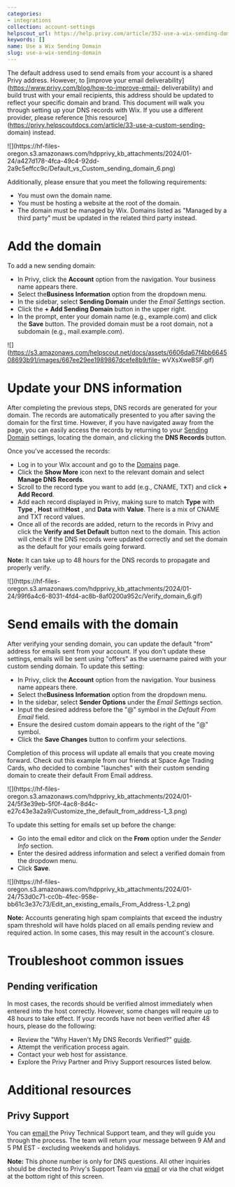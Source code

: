 ```yaml
---
categories:
- integrations
collection: account-settings
helpscout_url: https://help.privy.com/article/352-use-a-wix-sending-domain
keywords: []
name: Use a Wix Sending Domain
slug: use-a-wix-sending-domain
---
```

The default address used to send emails from your account is a shared Privy
address. However, to [improve your email
deliverability](https://www.privy.com/blog/how-to-improve-email-
deliverability) and build trust with your email recipients, this address
should be updated to reflect your specific domain and brand. This document
will walk you through setting up your DNS records with Wix. If you use a
different provider, please reference [this
resource](https://privy.helpscoutdocs.com/article/33-use-a-custom-sending-
domain) instead.

![](https://hf-files-
oregon.s3.amazonaws.com/hdpprivy_kb_attachments/2024/01-24/a427d178-4fca-49c4-92dd-2a9c5effcc9c/Default_vs_Custom_sending_domain_6.png)

Additionally, please ensure that you meet the following requirements:

  * You must own the domain name. 
  * You must be hosting a website at the root of the domain. 
  * The domain must be managed by Wix. Domains listed as "Managed by a third party" must be updated in the related third party instead. 

# Add the domain

To add a new sending domain:

  * In Privy, click the **Account** option from the navigation. Your business name appears there. 
  * Select the**Business Information** option from the dropdown menu. 
  * In the sidebar, select **Sending Domain** under the  _Email Settings_ section. 
  * Click the **\+ Add Sending Domain** button in the upper right. 
  * In the prompt, enter your domain name (e.g., example.com) and click the **Save** button. The provided domain must be a root domain, not a subdomain (e.g., mail.example.com). 

![](https://s3.amazonaws.com/helpscout.net/docs/assets/6606da67f4bb664508693b91/images/667ee29ee1989867dcefe8b9/file-
wVXsXweBSF.gif)

# Update your DNS information

After completing the previous steps, DNS records are generated for your
domain. The records are automatically presented to you after saving the domain
for the first time. However, if you have navigated away from the page, you can
easily access the records by returning to your [Sending
Domain](https://dashboard.privy.com/settings/sending-domains) settings,
locating the domain, and clicking the **DNS Records** button.

Once you've accessed the records:

  * Log in to your Wix account and go to the [Domains](https://premium.wix.com/wix/api/mpContainerStaticController#/domains) page.
  * Click the **Show More** icon next to the relevant domain and select **Manage DNS Records**. 
  * Scroll to the record type you want to add (e.g., CNAME, TXT) and click **\+ Add Record**.
  * Add each record displayed in Privy, making sure to match **Type** with **Type** , **Host** with**Host** , and **Data** with **Value**. There is a mix of CNAME and TXT record values. 
  * Once all of the records are added, return to the records in Privy and click the **Verify and Set Default** button next to the domain. This action will check if the DNS records were updated correctly and set the domain as the default for your emails going forward. 

**Note:** It can take up to 48 hours for the DNS records to propagate and
properly verify.

![](https://hf-files-
oregon.s3.amazonaws.com/hdpprivy_kb_attachments/2024/01-24/99f6a4c6-8031-4fd4-ac8b-8af0200a952c/Verify_domain_6.gif)

# Send emails with the domain

After verifying your sending domain, you can update the default "from" address
for emails sent from your account. If you don't update these settings, emails
will be sent using "offers" as the username paired with your custom sending
domain. To update this setting:

  * In Privy, click the **Account** option from the navigation. Your business name appears there. 
  * Select the**Business Information** option from the dropdown menu. 
  * In the sidebar, select **Sender Options** under the  _Email Settings_ section.
  * Input the desired address before the "@" symbol in the  _Default From Email_ field. 
  * Ensure the desired custom domain appears to the right of the "@" symbol.
  * Click the **Save Changes** button to confirm your selections. 

Completion of this process will update all emails that you create moving
forward. Check out this example from our friends at Space Age Trading Cards,
who decided to combine "launches" with their custom sending domain to create
their default From Email address.

![](https://hf-files-
oregon.s3.amazonaws.com/hdpprivy_kb_attachments/2024/01-24/5f3e39eb-5f0f-4ac8-8d4c-e27c43e3a2a9/Customize_the_default_from_address-1_3.png)

To update this setting for emails set up before the change:

  * Go into the email editor and click on the **From** option under the _Sender Info_ section.
  * Enter the desired address information and select a verified domain from the dropdown menu.
  * Click **Save**. 

![](https://hf-files-
oregon.s3.amazonaws.com/hdpprivy_kb_attachments/2024/01-24/753d0c71-cc0b-4fec-958e-bb61c3e37c73/Edit_an_existing_emails_From_Address-1_2.png)

**Note:** Accounts generating high spam complaints that exceed the industry
spam threshold will have holds placed on all emails pending review and
required action. In some cases, this may result in the account's closure.

# Troubleshoot common issues

## Pending verification

In most cases, the records should be verified almost immediately when entered
into the host correctly. However, some changes will require up to 48 hours to
take effect. If your records have not been verified after 48 hours, please do
the following:

  * Review the "Why Haven't My DNS Records Verified?" [guide](https://privy.helpscoutdocs.com/article/87-why-havent-my-dns-records-verified).
  * Attempt the verification process again.
  * Contact your web host for assistance.
  * Explore the Privy Partner and Privy Support resources listed below. 

# Additional resources

## Privy Support

You can [email ](mailto:domainsupport@privy.com)the Privy Technical Support
team, and they will guide you through the process. The team will return your
message between 9 AM and 5 PM EST - excluding weekends and holidays.

**Note:** This phone number is only for DNS questions. All other inquiries
should be directed to Privy's Support Team via
[email](mailto:support@privy.com) or via the chat widget at the bottom right
of this screen.

